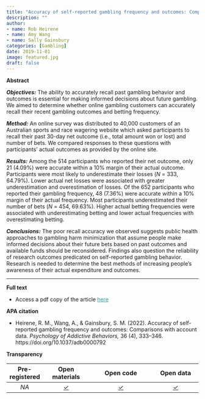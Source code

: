 ```yaml
---
title: "Accuracy of self-reported gambling frequency and outcomes: Comparisons with account data"
description: ""
author:
- name: Rob Heirene
- name: Amy Wang
- name: Sally Gainsbury
categories: [Gambling]
date: 2019-11-01
image: featured.jpg
draft: false
---
```


**Abstract**

***Objectives:*** The ability to accurately recall past gambling behavior and outcomes is essential for making informed decisions about future gambling. We aimed to determine whether online gambling customers can accurately recall their recent gambling outcomes and betting frequency. 

***Method:*** An online survey was distributed to 40,000 customers of an Australian sports and race wagering website which asked participants to recall their past 30-day net outcome (i.e., total amount won or lost) and number of bets. We compared responses to these questions with participants' actual outcomes as provided by the online site. 

***Results:*** Among the 514 participants who reported their net outcome, only 21 (4.09%) were accurate within a 10% margin of their actual outcome. Participants were most likely to underestimate their losses (*N* = 333, 64.79%). Lower actual net losses were associated with greater underestimation and overestimation of losses. Of the 652 participants who reported their gambling frequency, 48 (7.36%) were accurate within a 10% margin of their actual frequency. Most participants underestimated their number of bets (*N* = 454, 69.63%). Higher actual betting frequencies were associated with underestimating betting and lower actual frequencies with overestimating betting. 

***Conclusions:*** The poor recall accuracy we observed suggests public health approaches to gambling harm minimization that assume people make informed decisions about their future bets based on past outcomes and available funds should be reconsidered. Findings also question the reliability of research outcomes predicated on self-reported gambling behavior. Research is needed to determine the best methods of increasing people's awareness of their actual expenditure and outcomes.

------------------------------------------------------------------------

**Full text**

-   Access a pdf copy of the article [here](2021-replications-addiction-Heirene.pdf){style="color: #289998"}

**APA citation**

-   Heirene, R. M., Wang, A., & Gainsbury, S. M. (2022). Accuracy of self-reported gambling frequency and outcomes: Comparisons with account data. *Psychology of Addictive Behaviors,* 36 (4), 333--346. https://doi.org/10.1037/adb0000792

**Transparency**

| **Pre-registered** |    **Open materials**     |            **Open code**             |       **Open data**       |
|:------------------:|:-------------------------:|:------------------------------------:|:-------------------------:|
|        *NA*        | [✓](https://osf.io/m8rbd) | [✓](https://osf.io/8vjeh/wiki/home/) | [✓](https://osf.io/46uer) |
